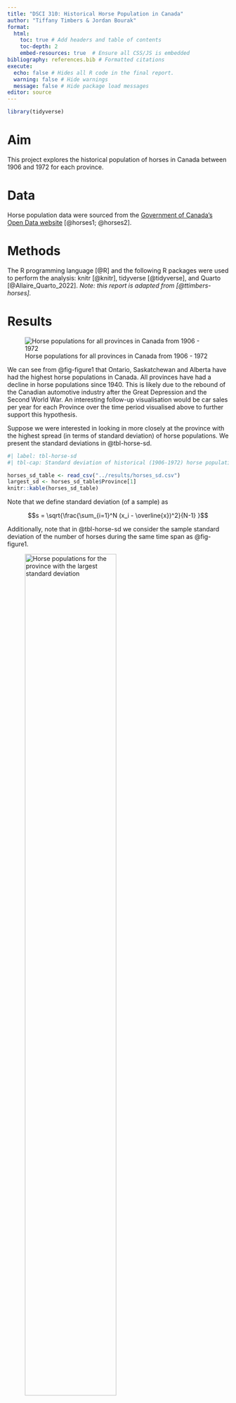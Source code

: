 ```yaml
---
title: "DSCI 310: Historical Horse Population in Canada"
author: "Tiffany Timbers & Jordan Bourak"
format:
  html:
    toc: true # Add headers and table of contents
    toc-depth: 2
    embed-resources: true  # Ensure all CSS/JS is embedded
bibliography: references.bib # Formatted citations
execute:
  echo: false # Hides all R code in the final report.
  warning: false # Hide warnings
  message: false # Hide package load messages
editor: source
---
```


```r
library(tidyverse)
```

# Aim

This project explores the historical population of horses in Canada 
between 1906 and 1972 for each province.

# Data

Horse population data were sourced from the 
[Government of Canada's Open Data website](http://open.canada.ca/en/open-data) 
[@horses1; @horses2].

# Methods

The R programming language [@R] 
and the following R packages were used to perform the analysis: 
knitr [@knitr], tidyverse [@tidyverse], and Quarto [@Allaire_Quarto_2022]. 
*Note: this report is adapted from [@ttimbers-horses].*

# Results

![Horse populations for all provinces in Canada from 1906 - 1972](../results/horse_pops_plot.png){#fig-figure1}

<!-- @fig-figure1: Horse populations for all provinces in Canada from 1906 - 1972. -->

We can see from @fig-figure1 that Ontario, Saskatchewan and Alberta 
have had the highest horse populations in Canada. 
All provinces have had a decline in horse populations since 1940. 
This is likely due to the rebound of the Canadian automotive industry 
after the Great Depression and the Second World War. 
An interesting follow-up visualisation would be car sales per year 
for each Province over the time period visualised above 
to further support this hypothesis.

Suppose we were interested in looking in more closely at the province 
with the highest spread (in terms of standard deviation) of horse populations. 
We present the standard deviations in @tbl-horse-sd.

<!-- Table 1. Standard deviation of historical (1906-1972) horse populations for each Canadian province. -->

```r
#| label: tbl-horse-sd
#| tbl-cap: Standard deviation of historical (1906-1972) horse populations for each Canadian province.

horses_sd_table <- read_csv("../results/horses_sd.csv")
largest_sd <- horses_sd_table$Province[1]
knitr::kable(horses_sd_table)
```

Note that we define standard deviation (of a sample) as

$$s = \sqrt{\frac{\sum_{i=1}^N (x_i - \overline{x})^2}{N-1} }$$

Additionally, note that in @tbl-horse-sd we consider the sample standard deviation of the number of horses during the same time span as @fig-figure1.

![Horse populations for the province with the largest standard deviation](../results/horse_pop_plot_largest_sd.png){#fig-figure2 width=70%}

<!-- @fig-figure2: Horse populations for the province with the largest standard deviation -->

In @fig-figure2 we zoom in and look at the province of `{r} largest_sd`, which had the largest spread of values in terms of standard deviation.

# References